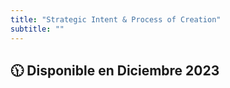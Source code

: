 ```yaml
---
title: "Strategic Intent & Process of Creation"
subtitle: ""
---
```



::: {.callout-note}
# 🕦 Disponible en Diciembre 2023
:::

